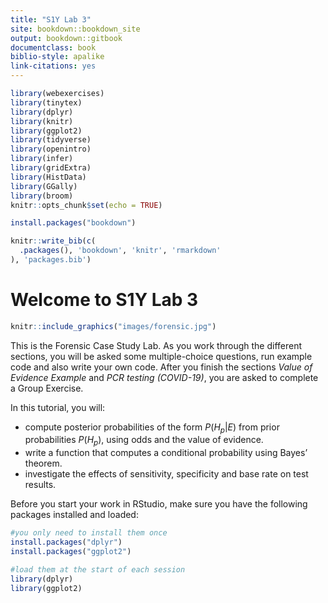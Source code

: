 ```yaml
---
title: "S1Y Lab 3"
site: bookdown::bookdown_site
output: bookdown::gitbook
documentclass: book
biblio-style: apalike
link-citations: yes
---
```


```r
library(webexercises)
library(tinytex)
library(dplyr)
library(knitr)
library(ggplot2)
library(tidyverse)
library(openintro)
library(infer)
library(gridExtra)
library(HistData)
library(GGally)
library(broom)
knitr::opts_chunk$set(echo = TRUE)
```

```r
install.packages("bookdown")
```

```r
knitr::write_bib(c(
  .packages(), 'bookdown', 'knitr', 'rmarkdown'
), 'packages.bib')
```

# Welcome to S1Y Lab 3

```r
knitr::include_graphics("images/forensic.jpg")
```
 
This is the Forensic Case Study Lab.
As you work through the different sections, you will be asked some multiple-choice questions, run example code and also write your own code. After you finish the sections *Value of Evidence Example* and *PCR testing (COVID-19)*, you are asked to complete a Group Exercise. 

 
In this tutorial, you will:

* compute posterior probabilities of the form $P(H_{p}|E)$ from prior probabilities $P(H_{p})$, using odds and the value of evidence.
* write a function that computes a conditional probability using Bayes' theorem.  
* investigate the effects of sensitivity, specificity and base rate on test results.


Before you start your work in RStudio, make sure you have the following packages installed and loaded: 


```r
#you only need to install them once
install.packages("dplyr")
install.packages("ggplot2")

#load them at the start of each session
library(dplyr)
library(ggplot2)
```
 
<br> 
